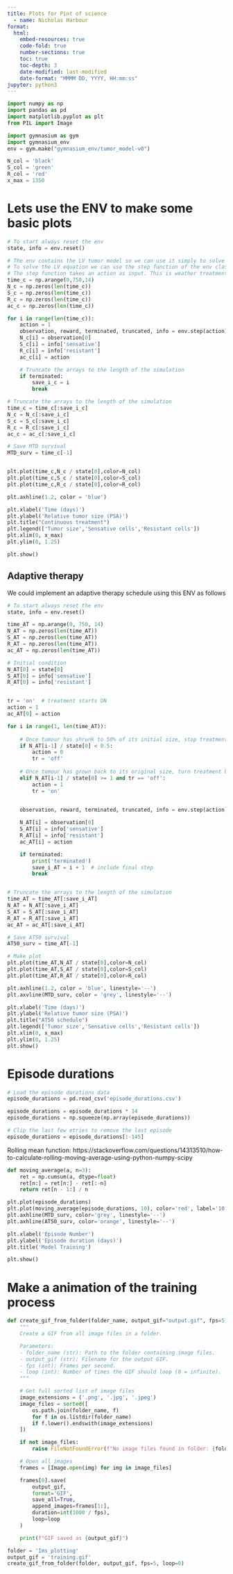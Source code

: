 ```yaml
---
title: Plots for Pint of science
  - name: Nicholas Harbour
format: 
  html:
    embed-resources: true
    code-fold: true
    number-sections: true
    toc: true
    toc-depth: 3
    date-modified: last-modified
    date-format: "MMMM DD, YYYY, HH:mm:ss"
jupyter: python3
---
```





```python

import numpy as np
import pandas as pd
import matplotlib.pyplot as plt
from PIL import Image

import gymnasium as gym
import gymnasium_env
env = gym.make("gymnasium_env/tumor_model-v0")

N_col = 'black'
S_col = 'green'
R_col = 'red'
x_max = 1350

```







# Lets use the ENV to make some basic plots

```python

# To start always reset the env
state, info = env.reset()

# The env contains the LV tumor model so we can use it simply to solve the LV equations
# To solve the LV equation we can use the step function of the env class. This performs a single step of the LV equations (with dt = 1 (day)).
# The step function takes an action as input. This is weather treatment is on or off.
time_c = np.arange(0,750,14)
N_c = np.zeros(len(time_c))
S_c = np.zeros(len(time_c))
R_c = np.zeros(len(time_c))
ac_c = np.zeros(len(time_c))

for i in range(len(time_c)):
    action = 1
    observation, reward, terminated, truncated, info = env.step(action)
    N_c[i] = observation[0]
    S_c[i] = info['sensative']
    R_c[i] = info['resistant']
    ac_c[i] = action

    # Truncate the arrays to the length of the simulation
    if terminated:
        save_i_c = i
        break

# Truncate the arrays to the length of the simulation
time_c = time_c[:save_i_c]
N_c = N_c[:save_i_c]
S_c = S_c[:save_i_c]
R_c = R_c[:save_i_c]
ac_c = ac_c[:save_i_c]

# Save MTD survival
MTD_surv = time_c[-1]


plt.plot(time_c,N_c / state[0],color=N_col)
plt.plot(time_c,S_c / state[0],color=S_col)
plt.plot(time_c,R_c / state[0],color=R_col)

plt.axhline(1.2, color = 'blue')

plt.xlabel('Time (days)')
plt.ylabel('Relative tumor size (PSA)')
plt.title("Continuous treatment")
plt.legend(['Tumor size','Sensative cells','Resistant cells'])
plt.xlim(0, x_max)
plt.ylim(0, 1.25)

plt.show()

```

## Adaptive therapy

We could implement an adaptive therapy schedule using this ENV as follows

```python
# To start always reset the env
state, info = env.reset()

time_AT = np.arange(0, 750, 14)
N_AT = np.zeros(len(time_AT))
S_AT = np.zeros(len(time_AT))
R_AT = np.zeros(len(time_AT))
ac_AT = np.zeros(len(time_AT))

# Initial condition
N_AT[0] = state[0]
S_AT[0] = info['sensative']
R_AT[0] = info['resistant']


tr = 'on'  # treatment starts ON
action = 1
ac_AT[0] = action

for i in range(1, len(time_AT)):
    
    # Once tumour has shrunk to 50% of its initial size, stop treatment.
    if N_AT[i-1] / state[0] < 0.5:
        action = 0
        tr = 'off'
    
    # Once tumour has grown back to its original size, turn treatment back on
    elif N_AT[i-1] / state[0] >= 1 and tr == 'off':
        action = 1
        tr = 'on'


    observation, reward, terminated, truncated, info = env.step(action)
    
    N_AT[i] = observation[0]
    S_AT[i] = info['sensative']
    R_AT[i] = info['resistant']
    ac_AT[i] = action

    if terminated:
        print('terminated')
        save_i_AT = i + 1  # include final step
        break


# Truncate the arrays to the length of the simulation
time_AT = time_AT[:save_i_AT]
N_AT = N_AT[:save_i_AT]
S_AT = S_AT[:save_i_AT]
R_AT = R_AT[:save_i_AT]
ac_AT = ac_AT[:save_i_AT]

# Save AT50 survival
AT50_surv = time_AT[-1]

# Make plot
plt.plot(time_AT,N_AT / state[0],color=N_col)
plt.plot(time_AT,S_AT / state[0],color=S_col)
plt.plot(time_AT,R_AT / state[0],color=R_col)

plt.axhline(1.2, color = 'blue', linestyle='--')
plt.axvline(MTD_surv, color = 'grey', linestyle='--')

plt.xlabel('Time (days)')
plt.ylabel('Relative tumor size (PSA)')
plt.title("AT50 schedule")
plt.legend(['Tumor size','Sensative cells','Resistant cells'])
plt.xlim(0, x_max)
plt.ylim(0, 1.25)
plt.show()


```







# Episode durations

```python

# Load the episode durations data
episode_durations = pd.read_csv('episode_durations.csv')

```

```python
episode_durations = episode_durations * 14
episode_durations = np.squeeze(np.array(episode_durations))

# Clip the last few etries to remove the last episode
episode_durations = episode_durations[:-145]

```

Rolling mean function: https://stackoverflow.com/questions/14313510/how-to-calculate-rolling-moving-average-using-python-numpy-scipy
```python

def moving_average(a, n=3):
    ret = np.cumsum(a, dtype=float)
    ret[n:] = ret[n:] - ret[:-n]
    return ret[n - 1:] / n

```


```python

plt.plot(episode_durations)
plt.plot(moving_average(episode_durations, 10), color='red', label='10 episode rolling mean')
plt.axhline(MTD_surv, color='grey', linestyle='--')
plt.axhline(AT50_surv, color='orange', linestyle='--')

plt.xlabel('Episode Number')
plt.ylabel('Episode duration (days)')
plt.title('Model Training')

plt.show()

```



# Make a animation of the training process


```python


def create_gif_from_folder(folder_name, output_gif="output.gif", fps=5, loop=0):
    """
    Create a GIF from all image files in a folder.

    Parameters:
    - folder_name (str): Path to the folder containing image files.
    - output_gif (str): Filename for the output GIF.
    - fps (int): Frames per second.
    - loop (int): Number of times the GIF should loop (0 = infinite).
    """

    # Get full sorted list of image files
    image_extensions = ('.png', '.jpg', '.jpeg')
    image_files = sorted([
        os.path.join(folder_name, f)
        for f in os.listdir(folder_name)
        if f.lower().endswith(image_extensions)
    ])

    if not image_files:
        raise FileNotFoundError(f"No image files found in folder: {folder_name}")

    # Open all images
    frames = [Image.open(img) for img in image_files]

    frames[0].save(
        output_gif,
        format='GIF',
        save_all=True,
        append_images=frames[1:],
        duration=int(1000 / fps),
        loop=loop
    )

    print(f"GIF saved as {output_gif}")

```

```python
folder = 'Ims_plotting'
output_gif = 'training.gif'
create_gif_from_folder(folder, output_gif, fps=5, loop=0)


```